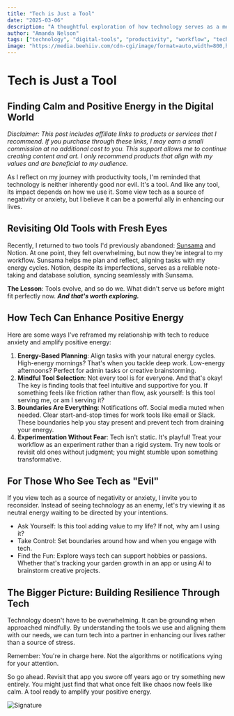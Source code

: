 ```yaml
---
title: "Tech is Just a Tool"
date: "2025-03-06"
description: "A thoughtful exploration of how technology serves as a means to an end, not an end in itself. Understanding the role of tools in our digital lives."
author: "Amanda Nelson"
tags: ["technology", "digital-tools", "productivity", "workflow", "tech-philosophy"]
image: "https://media.beehiiv.com/cdn-cgi/image/format=auto,width=800,height=421,fit=scale-down,onerror=redirect/uploads/asset/file/8858eb34-1a98-4def-a6eb-4fa9e670c764/Pythoness_Perspective.png"
---
```


# Tech is Just a Tool

## Finding Calm and Positive Energy in the Digital World

_Disclaimer: This post includes affiliate links to products or services that I recommend. If you purchase through these links, I may earn a small commission at no additional cost to you. This support allows me to continue creating content and art. I only recommend products that align with my values and are beneficial to my audience._

As I reflect on my journey with productivity tools, I'm reminded that technology is neither inherently good nor evil. It's a tool. And like any tool, its impact depends on how we use it. Some view tech as a source of negativity or anxiety, but I believe it can be a powerful ally in enhancing our lives.

## Revisiting Old Tools with Fresh Eyes

Recently, I returned to two tools I'd previously abandoned: [Sunsama](https://sunsama.com/share?refId=67b613788d8ce50001d86512) and Notion. At one point, they felt overwhelming, but now they're integral to my workflow. Sunsama helps me plan and reflect, aligning tasks with my energy cycles. Notion, despite its imperfections, serves as a reliable note-taking and database solution, syncing seamlessly with Sunsama.

**The Lesson**: Tools evolve, and so do we. What didn't serve us before might fit perfectly now. **_And that's worth exploring._**

## How Tech Can Enhance Positive Energy

Here are some ways I've reframed my relationship with tech to reduce anxiety and amplify positive energy:

1. **Energy-Based Planning**: Align tasks with your natural energy cycles. High-energy mornings? That's when you tackle deep work. Low-energy afternoons? Perfect for admin tasks or creative brainstorming.
2. **Mindful Tool Selection**: Not every tool is for everyone. And that's okay! The key is finding tools that feel intuitive and supportive for you. If something feels like friction rather than flow, ask yourself: Is this tool serving me, or am I serving it?
3. **Boundaries Are Everything**: Notifications off. Social media muted when needed. Clear start-and-stop times for work tools like email or Slack. These boundaries help you stay present and prevent tech from draining your energy.
4. **Experimentation Without Fear**: Tech isn't static. It's playful! Treat your workflow as an experiment rather than a rigid system. Try new tools or revisit old ones without judgment; you might stumble upon something transformative.

## For Those Who See Tech as "Evil"

If you view tech as a source of negativity or anxiety, I invite you to reconsider. Instead of seeing technology as an enemy, let's try viewing it as neutral energy waiting to be directed by your intentions.

* Ask Yourself: Is this tool adding value to my life? If not, why am I using it?
* Take Control: Set boundaries around how and when you engage with tech.
* Find the Fun: Explore ways tech can support hobbies or passions. Whether that's tracking your garden growth in an app or using AI to brainstorm creative projects.

## The Bigger Picture: Building Resilience Through Tech

Technology doesn't have to be overwhelming. It can be grounding when approached mindfully. By understanding the tools we use and aligning them with our needs, we can turn tech into a partner in enhancing our lives rather than a source of stress.

Remember: You're in charge here. Not the algorithms or notifications vying for your attention.

So go ahead. Revisit that app you swore off years ago or try something new entirely. You might just find that what once felt like chaos now feels like calm. A tool ready to amplify your positive energy. 

<div style={{ textAlign: 'right' }}>
<img src="https://media.beehiiv.com/cdn-cgi/image/fit=scale-down,format=auto,onerror=redirect,quality=80/uploads/asset/file/5abd08ee-bc4d-49f0-9303-3d5d75ef4359/email_signatures.png?t=1742411231" alt="Signature" style={{ width: '20%' }} />
</div> 